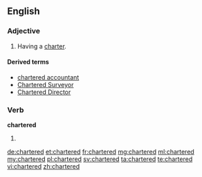 ==English==

===Adjective===
{{en-adj}}

# Having a [[charter]].

====Derived terms====
* [[chartered accountant]]
* [[Chartered Surveyor]]
* [[Chartered Director]]

===Verb===
'''chartered'''

# {{en-past of|charter}}

[[de:chartered]]
[[et:chartered]]
[[fr:chartered]]
[[mg:chartered]]
[[ml:chartered]]
[[my:chartered]]
[[pl:chartered]]
[[sv:chartered]]
[[ta:chartered]]
[[te:chartered]]
[[vi:chartered]]
[[zh:chartered]]